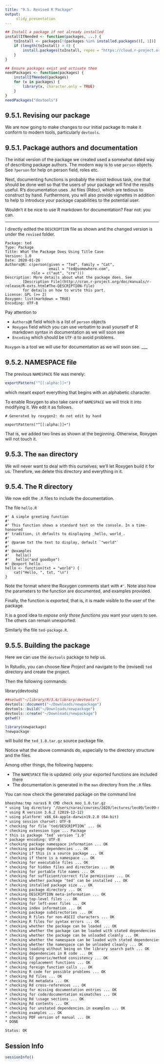 ```yaml
---
title: "9.5. Revised R Package"
output:
     slidy_presentation
---
```


```r
## Install a package if not already installed
installIfNeeded <- function(packages, ...) {
    toInstall <- packages[!(packages %in% installed.packages()[, 1])]
    if (length(toInstall) > 0) {
        install.packages(toInstall, repos = "https://cloud.r-project.org")
    }
}

## Ensure packages exist and activate them
needPackages <- function(packages) {
    installIfNeeded(packages)
    for (x in packages) {
        library(x, character.only = TRUE)
    }
}
needPackages("devtools")
```

## 9.5.1. Revising our package

We are now going to make changes to our initial package to make it
conform to modern tools, particularly `devtools`. 


## 9.5.1. Package authors and documentation

The initial version of the package we created used a somewhat dated
way of describing package authors. The modern way is to use `person`
objects.  See `?person` for help on person field, roles etc. 


Next, documenting functions is probably the most tedious task, one
that should be done well so that the users of your package will find
the results useful. R's documentation uses `.Rd` files (Rdoc), which
are tedious to construct by hand. Furthermore, you will also provide
vignettes in addition to help to introduce your package capabilities
to the potential user. 

Wouldn't it be nice to use R markdown for documentation? Fear not: you
can. 

___

I directly edited the `DESCRIPTION` file as shown and the changed
version is under the `revised` folder.

```
Package: ted
Type: Package
Title: What the Package Does Using Title Case
Version: 1.0
Date: 2020-01-26
Authors@R: c(person(given = "Ted", family = "Cat",
                    email = "ted@somewhere.com",
		    role = c("aut", "cre")))
Description: More details about what the package does. See
        [Description File](http://cran.r-project.org/doc/manuals/r-release/R-exts.html#The-DESCRIPTION-file)
        for details on how to write this part.
License: GPL (>= 2)
Roxygen: list(markdown = TRUE)
Encoding: UTF-8
```

Pay attention to

- `Authors@R` field which is a list of `person` objects
- `Roxygen` field which you can use verbatim to avail yourself of R
  markdown syntax in documentation as we will soon see
- `Encoding` which should be `UTF-8` to avoid problems. 

`Roxygen` is a tool we will use for documentation as we will soon see.
___

## 9.5.2. NAMESPACE file

The previous `NAMESPACE` file was merely:

```r
exportPattern("^[[:alpha:]]+")
```

which meant export everything that begins with an alphabetic
character. 

To enable Roxygen to also take care of `NAMESPACE` we will trick it
into modifying it. We edit it as follows.

```
# Generated by roxygen2: do not edit by hand

exportPattern("^[[:alpha:]]+")
```

That is, we added two lines as shown at the beginning. Otherwise,
Roxygen will not touch it. 

## 9.5.3. The `man` directory

We will never want to deal with this ourselves; we'll let Roxygen
build it for us. Therefore, we delete this directory and everything in
it.

## 9.5.4. The R directory

We now edit the `.R` files to include the documentation. 

The file `hello.R`

```
#' A simple greeting function
#'
#' This function shows a standard text on the console. In a time-honoured
#' tradition, it defaults to displaying _hello, world_.
#'
#' @param txt the text to display, default `"world"`
#'
#' @examples
#'   hello()
#'   hello("and goodbye")
#' @export hello
hello <- function(txt = "world") {
    cat("Hello, ", txt, "\n")
}
```

Note the format where the Roxygen comments start with `#'`. Note also
how the parameters to the function are documented, and examples
provided. 

Finally, the function is _exported_, that is, it is made visible to
the user of the package. 

It is a good idea to _expose only those functions_ you want your users
to see. The others can remain unexported. 

Similarly the file `ted-package.R`. 

## 9.5.5. Building the package

Here we can use the `devtools` package to help us.

In Rstudio, you can choose _New Project_ and navigate to the (revised)
`ted` directory and create the project.

Then the following commands:

library(devtools)
```r
##setwd("~/library/R/3.6/library/devtools")
devtools::document("~/Downloads/newpackage")
devtools::build("~/Downloads/newpackage")
devtools::create("~/Downloads/newpackage")
getwd()

library(newpackage)
?newpackage
```

will build the `ted_1.0.tar.gz` source package file.

Notice what the above commands do, especially to the directory
structure and the files.

Among other things, the following happens:

- The `NAMESPACE` file is updated: only your exported functions are
  included there
- The documentation is generated in the `man` directory from the `.R`
  files













You can now check the generated package on the command line

```bash
bheeshma:tmp naras$ R CMD check moo_1.0.tar.gz 
* using log directory ‘/Users/naras/courses/2020/lectures/lec09/lec09-md/revised/tmp/ted.Rcheck’
* using R version 3.6.2 (2019-12-12)
* using platform: x86_64-apple-darwin19.2.0 (64-bit)
* using session charset: UTF-8
* checking for file ‘ted/DESCRIPTION’ ... OK
* checking extension type ... Package
* this is package ‘ted’ version ‘1.0’
* package encoding: UTF-8
* checking package namespace information ... OK
* checking package dependencies ... OK
* checking if this is a source package ... OK
* checking if there is a namespace ... OK
* checking for executable files ... OK
* checking for hidden files and directories ... OK
* checking for portable file names ... OK
* checking for sufficient/correct file permissions ... OK
* checking whether package ‘ted’ can be installed ... OK
* checking installed package size ... OK
* checking package directory ... OK
* checking DESCRIPTION meta-information ... OK
* checking top-level files ... OK
* checking for left-over files ... OK
* checking index information ... OK
* checking package subdirectories ... OK
* checking R files for non-ASCII characters ... OK
* checking R files for syntax errors ... OK
* checking whether the package can be loaded ... OK
* checking whether the package can be loaded with stated dependencies ... OK
* checking whether the package can be unloaded cleanly ... OK
* checking whether the namespace can be loaded with stated dependencies ... OK
* checking whether the namespace can be unloaded cleanly ... OK
* checking loading without being on the library search path ... OK
* checking dependencies in R code ... OK
* checking S3 generic/method consistency ... OK
* checking replacement functions ... OK
* checking foreign function calls ... OK
* checking R code for possible problems ... OK
* checking Rd files ... OK
* checking Rd metadata ... OK
* checking Rd cross-references ... OK
* checking for missing documentation entries ... OK
* checking for code/documentation mismatches ... OK
* checking Rd \usage sections ... OK
* checking Rd contents ... OK
* checking for unstated dependencies in examples ... OK
* checking examples ... OK
* checking PDF version of manual ... OK
* DONE

Status: OK

```

## Session Info
```r
sessionInfo()
```
